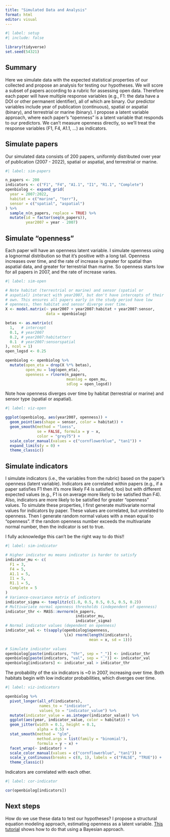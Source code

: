 ```yaml
---
title: "Simulated Data and Analysis"
format: html
editor: visual
---
```


```r
#| label: setup
#| include: false

library(tidyverse)
set.seed(54321)

```

## Summary

Here we simulate data with the expected statistical properties of our collected and propose an analysis for testing our hypotheses. We will score a subset of papers according to a rubric for assessing open data. Therefore each paper will have multiple response variables (e.g., F1: the data have a DOI or other permanent identifier), all of which are binary. Our predictor variables include year of publication (continuous), spatial or aspatial (binary), and terrestrial or marine (binary). I propose a latent variable approach, where each paper's "openness" is a latent variable that responds to our predictors. We can't measure openness directly, so we'll treat the response variables (F1, F4, A1.1, ...) as indicators.

## Simulate papers

Our simulated data consists of 200 papers, uniformly distributed over year of publication (2007 - 2022), spatial or aspatial, and terrestrial or marine.

```r
#| label: sim-papers

n_papers <- 200
indicators <- c("F1", "F4", "A1.1", "I1", "R1.1", "Complete")
openbiolog <- expand_grid(
  year = 2007:2022,
  habitat = c("marine", "terr"),
  sensor = c("spatial", "aspatial")
) %>%
  sample_n(n_papers, replace = TRUE) %>%
  mutate(id = factor(seq(n_papers)),
         year2007 = year - 2007)
```

## Simulate "openness"

Each paper will have an openness latent variable. I simulate openness using a lognormal distribution so that it's positive with a long tail. Openness increases over time, and the rate of increase is greater for spatial than aspatial data, and greater for terrestrial than marine. So openness starts low for all papers in 2007, and the rate of increase varies.

```r
#| label: sim-open

# Note habitat (terrestrial or marine) and sensor (spatial or 
# aspatial) interact with year2007, but don't have intercepts of their
# own. This ensures all papers early in the study period have low
# openness, then habitat and sensor diverge over time.
X <- model.matrix(~ year2007 + year2007:habitat + year2007:sensor,
                  data = openbiolog)

betas <- as.matrix(c(
  1,   # intercept
  0.1, # year2007
  0.2, # year2007:habitatterr
  0.1  # year2007:sensorspatial
), ncol = 1)
open_logsd <- 0.25

openbiolog <- openbiolog %>%
  mutate(open_eta = drop(X %*% betas),
         open_mu = log(open_eta),
         openness = rlnorm(n_papers,
                           meanlog = open_mu,
                           sdlog = open_logsd))

```

Note how openness diverges over time by habitat (terrestrial or marine) and sensor type (spatial or aspatial).

```r
#| label: viz-open

ggplot(openbiolog, aes(year2007, openness)) +
  geom_point(aes(shape = sensor, color = habitat)) +
  geom_smooth(method = "loess",
              se = FALSE, formula = y ~ x,
              color = "grey75") +
  scale_color_manual(values = c("cornflowerblue", "tan1")) +
  expand_limits(y = 0) +
  theme_classic()

```

## Simulate indicators

I simulate indicators (i.e., the variables from the rubric) based on the paper's openness (latent variable). Indicators are correlated within papers (e.g., if a paper satisfies F1 then it's more likely F4 is satisfied, too) but with different expected values (e.g., F1 is on average more likely to be satisfied than F4). Also, indicators are more likely to be satisfied for greater "openness" values. To simulate these properties, I first generate multivariate normal values for indicators by paper. These values are correlated, but unrelated to openness. Then I generate random normal values with a mean equal to "openness". If the random openness number exceeds the multivariate normal number, then the indicator is set to true.

I fully acknowledge this can't be the right way to do this!!

```r
#| label: sim-indicator

# Higher indicator mu means indicator is harder to satisfy
indicator_mu <- c(
  F1 = 3,
  F4 = 5,
  A1.1 = 5,
  I1 = 5,
  R1.1 = 5,
  Complete = 5
)
# Variance-covariance matrix of indicators
indicator_sigma <- toeplitz(c(1.0, 0.5, 0.5, 0.5, 0.5, 0.2))
# Multivariate normal openness thresholds (independent of openness)
indicator_thr <- MASS::mvrnorm(n_papers, 
                               indicator_mu, 
                               indicator_sigma)
# Normal indicator values (dependent on openness)
indicator_val <- t(sapply(openbiolog$openness, 
                          \(x) rnorm(length(indicators), 
                                     mean = x, sd = 1)))

# Simulate indicator values
openbiolog[paste(indicators, "thr", sep = "_")] <- indicator_thr
openbiolog[paste(indicators, "val", sep = "_")] <- indicator_val
openbiolog[indicators] <- indicator_val > indicator_thr

```

The probability of the six indicators is \~0 in 2007, increasing over time. Both habitats begin with low indicator probabilities, which diverges over time.

```r
#| label: viz-indicators

openbiolog %>%
  pivot_longer(all_of(indicators),
               names_to = "indicator",
               values_to = "indicator_value") %>%
  mutate(indicator_value = as.integer(indicator_value)) %>%
  ggplot(aes(year, indicator_value, color = habitat)) +
  geom_jitter(width = 0.1, height = 0.1,
              alpha = 0.5) +
  stat_smooth(method = "glm",
              method.args = list(family = "binomial"),
              formula = y ~ x) +
  facet_wrap(~ indicator) +
  scale_color_manual(values = c("cornflowerblue", "tan1")) +
  scale_y_continuous(breaks = c(0, 1), labels = c("FALSE", "TRUE")) +
  theme_classic()

```

Indicators are correlated with each other.

```r
#| label: cor-indicator

cor(openbiolog[indicators])

```

## Next steps

How do we use these data to test our hypotheses? I propose a structural equation modeling approach, estimating openness as a latent variable. [This tutorial](https://www.r-bloggers.com/2023/06/bayesian-structural-equation-model-tutorial/) shows how to do that using a Bayesian approach.
